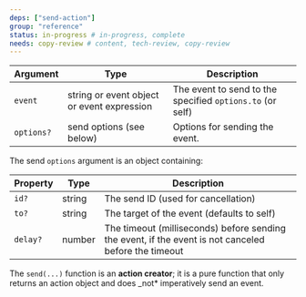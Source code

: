 ```yaml
---
deps: ["send-action"]
group: "reference"
status: in-progress # in-progress, complete
needs: copy-review # content, tech-review, copy-review
---
```


| Argument   | Type                                       | Description                                               |
| ---------- | ------------------------------------------ | --------------------------------------------------------- |
| `event`    | string or event object or event expression | The event to send to the specified `options.to` (or self) |
| `options?` | send options (see below)                   | Options for sending the event.                            |

The send `options` argument is an object containing:

| Property | Type   | Description                                                                                          |
| -------- | ------ | ---------------------------------------------------------------------------------------------------- |
| `id?`    | string | The send ID (used for cancellation)                                                                  |
| `to?`    | string | The target of the event (defaults to self)                                                           |
| `delay?` | number | The timeout (milliseconds) before sending the event, if the event is not canceled before the timeout |

<!-- ::: warning-->
The `send(...)` function is an **action creator**; it is a pure function that only returns an action object and does \_not\* imperatively send an event.
<!-- ::: (end tip/warning) \-->
